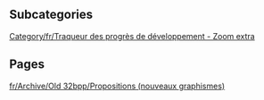 
== Subcategories ==
[[Category/fr/Traqueur des progrès de développement - Zoom extra]]

== Pages ==
[[fr/Archive/Old 32bpp/Propositions (nouveaux graphismes)]]
